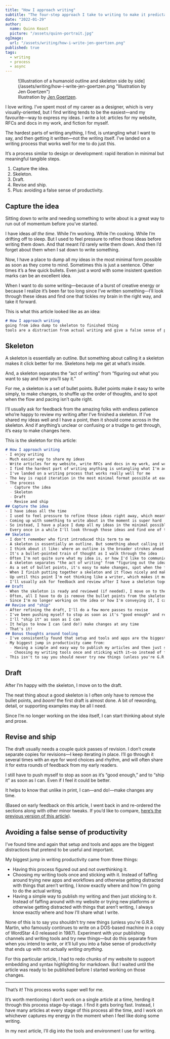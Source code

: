 ```yaml
---
title: "How I approach writing"
subtitle: "The four-step approach I take to writing to make it predictable and easy to build to momentum"
date: "2022-01-29"
author:
  name: Quinn Keast
  picture: "/assets/quinn-portrait.jpg"
ogImage:
  url: "/assets/writing/how-i-write-jen-goertzen.png"
published: true
tags:
  - writing
  - process
  - async
---
```


<figure>
![Illustration of a humanoid outline and skeleton side by side](/assets/writing/how-i-write-jen-goertzen.png "Illustration by Jen Goertzen")
<figcaption>Illustration by <a href="https://jengoertzen.com" target="_blank">Jen Goertzen</a>.</figcaption>
</figure>

I love writing. I’ve spent most of my career as a designer, which is very visually-oriented, but I find writing tends to be the easiest—and my favourite—way to express my ideas. I write a lot: articles for my website, RFCs and docs in my work, and fiction for myself.

The hardest parts of writing anything, I find, is untangling what I want to say, and then getting it written—not the writing itself. I’ve landed on a writing process that works well for me to do just this.

It’s a process similar to design or development: rapid iteration in minimal but meaningful tangible steps.

1. Capture the idea.
2. Skeleton.
3. Draft.
4. Revise and ship.
5. Plus: avoiding a false sense of productivity.

## Capture the idea

Sitting down to write and needing something to write about is a great way to run out of momentum before you’ve started.

I have ideas _all the time_. While I’m working. While I’m cooking. While I’m drifting off to sleep. But I used to feel pressure to refine those ideas before writing them down. And that meant I’d rarely write them down. And then I’d forget about them when I sat down to write something.

Now, I have a place to dump all my ideas in the most minimal form possible as soon as they come to mind. Sometimes this is just a sentence. Other times it’s a few quick bullets. Even just a word with some insistent question marks can be an excellent idea.

When I want to do some writing—because of a burst of creative energy or because I realize it’s been far too long since I’ve written something—I’ll look through these ideas and find one that tickles my brain in the right way, and take it forward.

This is what this article looked like as an idea:

```md
# How I approach writing
going from idea dump to skeleton to finished thing
tools are a distraction from actual writing and give a false sense of productivity
```

## Skeleton

A skeleton is essentially an outline. But something about calling it a skeleton makes it click better for me. Skeletons help me get at what’s inside.

And, a skeleton separates the “act of writing” from “figuring out what you want to say and how you’ll say it.”

For me, a skeleton is a set of bullet points. Bullet points make it easy to write simply, to make changes, to shuffle up the order of thoughts, and to spot when the flow and pacing isn’t quite right.

I’ll usually ask for feedback from the amazing folks with endless patience who’re happy to review my writing after I’ve finished a skeleton. If I’ve shared my ideas well and I have a point, then it should come across in the skeleton. And if anything’s unclear or confusing or a trudge to get through, it’s easy to make changes here.

This is the skeleton for this article:

```md
# How I approach writing
- I enjoy writing
- Much easier way to share my ideas
- Write articles for my website, write RFCs and docs in my work, and write fiction for myself
- I find the hardest part of writing anything is untangling what I'm actually thinking and want to say
- I've landed on a writing process that works really well for me
- The key is rapid iteration in the most minimal format possible at each stage
- The process
  - Capture the idea
  - Skeleton
  - Draft
  - Revise and ship
## Capture the idea
- I have ideas all the time
- I used to feel pressure to refine those ideas right away, which meant that I'd rarely write them down, and then I'd forget about them when I wanted to write something
- Coming up with something to write about in the moment is super hard
- So instead, I have a place I dump all my ideas in the minimal possible form as soon as they come to mind (I use Ulysses for this, future article about how I use Ulysses to come)
- Every once in a while I'll look through those ideas and find one of them tickles my brain in the right way in that moment, and will take it forward
## Skeleton
- I don't remember who first introduced this term to me
- A skeleton is essentially an outline. But something about calling it a skeleton makes it click better for me.
- I think about it like: where an outline is the broader strokes ahead of writing, a skeleton is secretly writing the article
- It's a bullet-pointed train of thought as I walk through the idea
- Often I'm not quite sure what my idea is, or how I'd like to communicate it
- A skeleton separates "the act of writing" from "figuring out the idea," making it easier to just get the whole thing down
- As a set of bullet points, it's easy to make changes, spot when the flow and pacing isn't quite right, and reorder things altogether
- When I finish putting together a skeleton and it flows nicely and makes sense, and I'm confident in what I'm trying to say and how I'm saying it... suddenly, the first draft is almost already done
- Up until this point I'm not thinking like a writer, which makes it much easier to build momentum
- I'll usually ask for feedback and review after I have a skeleton together. If I've shared my ideas well, they should come across in the skeleton. If anything's unclear or confusing or if there's any pacing issues, it's super easy to make changes now
## Draft
- When the skeleton is ready and reviewed (if needed), I move on to the draft
- Often, all I have to do is remove the bullet points from the skeleton, and boom, first draft is almost done, and just needs a bit of rewording, detail, or examples
- Since I'm no longer working on the idea or how I'm conveying it, I can start thinking more like a writer and focus on style and prose
## Revise and "ship"
- After refining the draft, I'll do a few more passes to revise
- I've been pushing myself to stop as soon as it's "good enough" and resist the urge to keep polishing
- I'll "ship it" as soon as I can
- It helps to know I can (and do!) make changes at any time
- That's it!
## Bonus thoughts around tooling
- I've consistently found that setup and tools and apps are the biggest distractions that pretend to be useful and important
- My biggest jump in productivity came from:
  - Having a simple and easy way to publish my articles and then just sticking with it—so that instead of faffing around with my website or trying to choose where to write, I know exactly where and how I'll be publishing the article
  - Choosing my writing tools once and sticking with it—so instead of faffing around trying new apps and workflows, I know exactly how and where I'm going to go through the writing process that I know works for me 
- This isn't to say you should never try new things (unless you're G.R.R. Martin, who famously continues to write in a 19XX copy of Wordstar on a XYZ). Experiment with your your writing tool and try new things—but do so separate from when you intend to write, or it'll give you a false sense of productivity while you're not actually _writing anything_
```

## Draft

After I’m happy with the skeleton, I move on to the draft.

The neat thing about a good skeleton is I often only have to remove the bullet points, and _boom!_ the first draft is almost done. A bit of rewording, detail, or supporting examples may be all I need.

Since I’m no longer working on the idea itself, I can start thinking about style and prose.

## Revise and ship

The draft usually needs a couple quick passes of revision. I don’t create separate copies for revisions—I keep iterating in place. I’ll go through it several times with an eye for word choices and rhythm, and will often share it for extra rounds of feedback from my early readers.

I still have to push myself to stop as soon as it’s “good enough,” and to “ship it” as soon as I can. Even if I feel it could be better.

It helps to know that unlike in print, I can—and do!—make changes any time. 

(Based on early feedback on this article, I went back in and re-ordered the sections along with other minor tweaks. If you’d like to compare, <a href="https://sourcegraph.com/github.com/quinnkeast/quinnkeast-website@35a7fef213991578c0707b5abe5776f0ce7ccacd/-/blob/_posts/how-i-approach-writing.mdx" target="_blank">here’s the previous version of this article</a>).

## Avoiding a false sense of productivity

I’ve found time and again that setup and tools and apps are the biggest distractions that pretend to be useful and important.

My biggest jump in writing productivity came from three things:

- Having this process figured out and not overthinking it.
- Choosing my writing tools once and sticking with it. Instead of faffing around trying new apps and workflows and otherwise getting distracted with things that aren’t writing, I know exactly where and how I'm going to do the actual writing.
- Having a simple way to publish my writing and then just sticking to it. Instead of faffing around with my website or trying new platforms or otherwise getting distracted with things that aren’t writing, I always know exactly where and how I’ll share what I write.

None of this is to say you shouldn’t try new things (unless you're G.R.R. Martin, who famously continues to write on a DOS-based machine in a copy of WordStar 4.0 released in 1987). Experiment with your publishing channels and writing tools and try new things—but do this separate from when you intend to _write_, or it’ll lull you into a false sense of productivity that ends up with not actually _writing anything_.

For this particular article, I had to redo chunks of my website to support embedding and syntax highlighting for markdown. But I waited until the article was ready to be published before I started working on those changes.

---

That’s it! This process works super well for me.

It’s worth mentioning I don’t work on a single article at a time, herding it through this process stage-by-stage. I find it gets boring fast. Instead, I have many articles at every stage of this process all the time, and I work on whichever captures my energy in the moment when I feel like doing some writing.

In my next article, I’ll dig into the tools and environment I use for writing. 